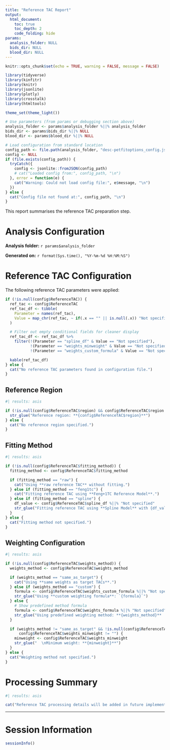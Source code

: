 ```yaml
---
title: "Reference TAC Report"
output:
  html_document:
    toc: true
    toc_depth: 2
    code_folding: hide
params:
  analysis_folder: NULL
  bids_dir: NULL
  blood_dir: NULL
---
```


<!-- For temporary debugging, this defines temporary parameters for the parameterised report -->

<!--  ```{r} -->
<!--  analysis_folder <- "/home/granville/Repositories/OpenNeuro/KaSP_UCBJ_BIDS_mini/derivatives/petfit/Primary_Analysis/" -->
<!--  ``` -->


```r
knitr::opts_chunk$set(echo = TRUE, warning = FALSE, message = FALSE)

library(tidyverse)
library(kinfitr)
library(knitr)
library(jsonlite)
library(plotly)
library(crosstalk)
library(htmltools)

theme_set(theme_light())

# Use parameters (from params or debugging section above)
analysis_folder <- params$analysis_folder %||% analysis_folder
bids_dir <- params$bids_dir %||% NULL
blood_dir <- params$blood_dir %||% NULL

# Load configuration from standard location
config_path <- file.path(analysis_folder, "desc-petfitoptions_config.json")
config <- NULL
if (file.exists(config_path)) {
  tryCatch({
    config <- jsonlite::fromJSON(config_path)
    # cat("Loaded config from:", config_path, "\n")
  }, error = function(e) {
    cat("Warning: Could not load config file:", e$message, "\n")
  })
} else {
  cat("Config file not found at:", config_path, "\n")
}
```

This report summarises the reference TAC preparation step.

# Analysis Configuration

**Analysis folder:** `r params$analysis_folder`

**Generated on:** `r format(Sys.time(), "%Y-%m-%d %H:%M:%S")`

# Reference TAC Configuration

The following reference TAC parameters were applied:

```r
if (!is.null(config$ReferenceTAC)) {
  ref_tac <- config$ReferenceTAC
  ref_tac_df <- tibble(
    Parameter = names(ref_tac),
    Value = map_chr(ref_tac, ~ if(.x == "" || is.null(.x)) "Not specified" else as.character(.x))
  )

  # Filter out empty conditional fields for cleaner display
  ref_tac_df <- ref_tac_df %>%
    filter(!(Parameter == "spline_df" & Value == "Not specified"),
           !(Parameter == "weights_minweight" & Value == "Not specified"),
           !(Parameter == "weights_custom_formula" & Value == "Not specified"))

  kable(ref_tac_df)
} else {
  cat("No reference TAC parameters found in configuration file.")
}
```

## Reference Region

```r
#| results: asis

if (!is.null(config$ReferenceTAC$region) && config$ReferenceTAC$region != "") {
  str_glue("Reference region: **{config$ReferenceTAC$region}**")
} else {
  cat("No reference region specified.")
}
```

## Fitting Method

```r
#| results: asis

if (!is.null(config$ReferenceTAC$fitting_method)) {
  fitting_method <- config$ReferenceTAC$fitting_method

  if (fitting_method == "raw") {
    cat("Using **raw reference TAC** without fitting.")
  } else if (fitting_method == "feng1tc") {
    cat("Fitting reference TAC using **Feng+1TC Reference Model**.")
  } else if (fitting_method == "spline") {
    df_value <- config$ReferenceTAC$spline_df %||% "Not specified"
    str_glue("Fitting reference TAC using **Spline Model** with {df_value} degrees of freedom.")
  }
} else {
  cat("Fitting method not specified.")
}
```

## Weighting Configuration

```r
#| results: asis

if (!is.null(config$ReferenceTAC$weights_method)) {
  weights_method <- config$ReferenceTAC$weights_method

  if (weights_method == "same_as_target") {
    cat("Using **same weights as target TACs**.")
  } else if (weights_method == "custom") {
    formula <- config$ReferenceTAC$weights_custom_formula %||% "Not specified"
    str_glue("Using **custom weighting formula**: `{formula}`")
  } else {
    # Show predefined method formula
    formula <- config$ReferenceTAC$weights_formula %||% "Not specified"
    str_glue("Using predefined weighting method: **{weights_method}**  \nFormula: `{formula}`")
  }

  if (weights_method != "same_as_target" && !is.null(config$ReferenceTAC$weights_minweight) &&
      config$ReferenceTAC$weights_minweight != "") {
    minweight <- config$ReferenceTAC$weights_minweight
    str_glue("  \nMinimum weight: **{minweight}**")
  }
} else {
  cat("Weighting method not specified.")
}
```

# Processing Summary

```r
#| results: asis

cat("Reference TAC processing details will be added in future implementation.")
```

---

# Session Information

```r
sessionInfo()
```

